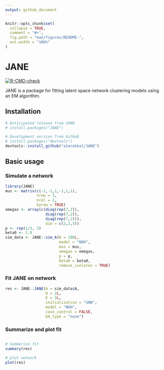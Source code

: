 ```yaml
---
output: github_document
---
```


<!-- README.md is generated from README.Rmd. Please edit that file -->

```r
knitr::opts_chunk$set(
  collapse = TRUE,
  comment = "#>",
  fig.path = "man/figures/README-",
  out.width = "100%"
)
```

# JANE

<!-- badges: start -->
[![R-CMD-check](https://github.com/a1arakkal/JANE/actions/workflows/R-CMD-check.yaml/badge.svg)](https://github.com/a1arakkal/JANE/actions/workflows/R-CMD-check.yaml)

<!-- badges: end -->

JANE is a package for fitting latent space network clustering models using an EM algorithm. 

## Installation

``` r
# Anticipated release from CRAN
# install.packages("JANE")

# Development version from GitHub
# install.packages("devtools")
devtools::install_github("a1arakkal/JANE")
```


## Basic usage

### Simulate a network

``` r
library(JANE)
mus <- matrix(c(-1,-1,1,-1,1,1), 
              nrow = 3,
              ncol = 2, 
              byrow = TRUE)
omegas <- array(c(diag(rep(7,2)),
                  diag(rep(7,2)), 
                  diag(rep(7,2))), 
                  dim = c(2,2,3))
p <- rep(1/3, 3)
beta0 <- 1.0
sim_data <- JANE::sim_A(N = 100L, 
                        model = "NDH",
                        mus = mus, 
                        omegas = omegas, 
                        p = p, 
                        beta0 = beta0, 
                        remove_isolates = TRUE)
```

### Fit JANE on network

``` r
res <- JANE::JANE(A = sim_data$A,
                  D = 2L,
                  K = 3L,
                  initialization = "GNN", 
                  model = "NDH",
                  case_control = FALSE,
                  DA_type = "none")
```

### Summarize and plot fit

``` r

# Summarize fit 
summary(res)

# plot network
plot(res)
```

